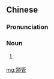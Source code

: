 {{also|颔管}}
==Chinese==
{{zh-forms|s=颔管|alt=頷頸,頷䫀,頷滾}}

===Pronunciation===
{{zh-pron
|mn=xm,zz,kh,sx,yl,km,mg,hc:ām-kún/zz:ām-kúiⁿ/lk:ǎm-kún
|cat=n
}}

===Noun===
{{zh-noun}}

# {{lb|zh|Min Nan|anatomy}} {{zh-alt-form|頷頸|neck}}

[[mg:頷管]]